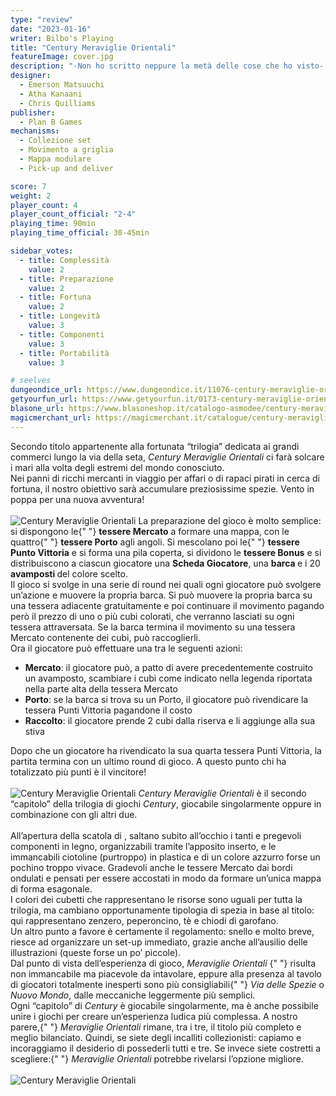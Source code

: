 ```yaml
---
type: "review"
date: "2023-01-16"
writer: Bilbo's Playing
title: "Century Meraviglie Orientali"
featureImage: cover.jpg
description: "-Non ho scritto neppure la metà delle cose che ho visto- cit. Marco Polo"
designer:
  - Emerson Matsuuchi
  - Atha Kanaani
  - Chris Quilliams
publisher:
  - Plan B Games
mechanisms:
  - Collezione set
  - Movimento a griglia
  - Mappa modulare
  - Pick-up and deliver

score: 7
weight: 2
player_count: 4
player_count_official: "2-4"
playing_time: 90min
playing_time_official: 30-45min

sidebar_votes:
  - title: Complessità
    value: 2
  - title: Preparazione
    value: 2
  - title: Fortuna
    value: 2
  - title: Longevità
    value: 3
  - title: Componenti
    value: 3
  - title: Portabilità
    value: 3

# seelves
dungeondice_url: https://www.dungeondice.it/11076-century-meraviglie-orientali.html
getyourfun_url: https://www.getyourfun.it/0173-century-meraviglie-orientali-giochi-per-famiglia.html?fast_search=fs
blasone_url: https://www.blasoneshop.it/catalogo-asmodee/century-meraviglie-orientali-72-1969
magicmerchant_url: https://magicmerchant.it/catalogue/century-meraviglie-orientali-35801/
---
```


<Setting>
  Secondo titolo appartenente alla fortunata “trilogia” dedicata ai grandi
  commerci lungo la via della seta, <em>Century Meraviglie Orientali</em> ci
  farà solcare i mari alla volta degli estremi del mondo conosciuto. <br />
  Nei panni di ricchi mercanti in viaggio per affari o di rapaci pirati in cerca
  di fortuna, il nostro obiettivo sarà accumulare preziosissime spezie. Vento in
  poppa per una nuova avventura!
  <br />
  &nbsp;
  <br />
</Setting>

<img src="./game1.jpg" alt="Century Meraviglie Orientali" />

<Rules>
  La preparazione del gioco è molto semplice: si dispongono le{" "}
  <strong>tessere Mercato</strong> a formare una mappa, con le quattro{" "}
  <strong>tessere Porto</strong> agli angoli. Si mescolano poi le{" "}
  <strong>tessere Punto Vittoria</strong> e si forma una pila coperta, si
  dividono le <strong>tessere Bonus</strong> e si distribuiscono a ciascun
  giocatore una <strong>Scheda Giocatore</strong>, una <strong>barca </strong>e
  i 20 <strong>avamposti </strong>del colore scelto.
  <br />
  Il gioco si svolge in una serie di round nei quali ogni giocatore può svolgere
  un’azione e muovere la propria barca. Si può muovere la propria barca su una
  tessera adiacente gratuitamente e poi continuare il movimento pagando però il
  prezzo di uno o più cubi colorati, che verranno lasciati su ogni tessera
  attraversata. Se la barca termina il movimento su una tessera Mercato
  contenente dei cubi, può raccoglierli. <br />
  Ora il giocatore può effettuare una tra le seguenti azioni: <br />
  <ul>
    <li>
      <strong>Mercato</strong>: il giocatore può, a patto di avere
      precedentemente costruito un avamposto, scambiare i cubi come indicato
      nella legenda riportata nella parte alta della tessera Mercato
    </li>
    <li>
      <strong>Porto</strong>: se la barca si trova su un Porto, il giocatore può
      rivendicare la tessera Punti Vittoria pagandone il costo
    </li>
    <li>
      <strong>Raccolto</strong>: il giocatore prende 2 cubi dalla riserva e li
      aggiunge alla sua stiva
    </li>
  </ul>
  Dopo che un giocatore ha rivendicato la sua quarta tessera Punti Vittoria, la partita
  termina con un ultimo round di gioco. A questo punto chi ha totalizzato più punti
  è il vincitore!
  <br />
  &nbsp;
  <br />
</Rules>

<img src="./game2.jpg" alt="Century Meraviglie Orientali" />

<Feedback>
  <em>Century Meraviglie Orientali</em> è il secondo “capitolo” della trilogia
  di giochi <em>Century</em>, giocabile singolarmente oppure in combinazione con
  gli altri due.
  <br />
  <br />
  All’apertura della scatola di , saltano subito all’occhio i tanti e pregevoli componenti
  in legno, organizzabili tramite l’apposito inserto, e le immancabili ciotoline
  (purtroppo) in plastica e di un colore azzurro forse un pochino troppo vivace.
  Gradevoli anche le tessere Mercato dai bordi ondulati e pensati per essere accostati
  in modo da formare un’unica mappa di forma esagonale. <br />
  I colori dei cubetti che rappresentano le risorse sono uguali per tutta la
  trilogia, ma cambiano opportunamente tipologia di spezia in base al titolo:
  qui rappresentano zenzero, peperoncino, tè e chiodi di garofano. <br />
  Un altro punto a favore è certamente il regolamento: snello e molto breve, riesce
  ad organizzare un set-up immediato, grazie anche all’ausilio delle illustrazioni
  (queste forse un po’ piccole). <br />
  Dal punto di vista dell’esperienza di gioco, <em>
    Meraviglie Orientali
  </em>{" "}
  risulta non immancabile ma piacevole da intavolare, eppure alla presenza al
  tavolo di giocatori totalmente inesperti sono più consigliabili{" "}
  <em>Via delle Spezie</em> o <em>Nuovo Mondo</em>, dalle meccaniche leggermente
  più semplici. <br />
  Ogni “capitolo” di <em>Century</em> è giocabile singolarmente, ma è anche possibile
  unire i giochi per creare un’esperienza ludica più complessa. A nostro parere,{" "}
  <em>Meraviglie Orientali</em> rimane, tra i tre, il titolo più completo e meglio
  bilanciato. Quindi, se siete degli incalliti collezionisti: capiamo e incoraggiamo
  il desiderio di possederli tutti e tre. Se invece siete costretti a scegliere:{" "}
  <em>Meraviglie Orientali</em> potrebbe rivelarsi l’opzione migliore.
  <br />
  &nbsp;
  <br />
</Feedback>

<img src="./game3.jpg" alt="Century Meraviglie Orientali" />
